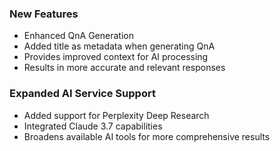 ### New Features
- Enhanced QnA Generation
- Added title as metadata when generating QnA
- Provides improved context for AI processing
- Results in more accurate and relevant responses

### Expanded AI Service Support
- Added support for Perplexity Deep Research
- Integrated Claude 3.7 capabilities
- Broadens available AI tools for more comprehensive results

